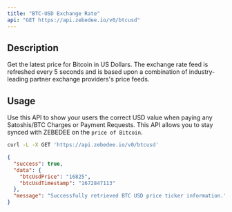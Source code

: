 ```yaml
---
title: "BTC-USD Exchange Rate"
api: "GET https://api.zebedee.io/v0/btcusd"
---
```


## Description

Get the latest price for Bitcoin in US Dollars. The exchange rate feed is refreshed every 5 seconds and is based upon a combination of industry-leading partner exchange providers's price feeds.

## Usage

Use this API to show your users the correct USD value when paying any Satoshis/BTC Charges or Payment Requests. This API allows you to stay synced with ZEBEDEE on the `price of Bitcoin`.

<RequestExample>

```bash Request
curl -L -X GET 'https://api.zebedee.io/v0/btcusd'
```

</RequestExample>

<ResponseExample>

```json Response
{
  "success": true,
  "data": {
    "btcUsdPrice": "16825",
    "btcUsdTimestamp": "1672847113"
  },
  "message": "Successfully retrieved BTC USD price ticker information."
}
```

</ResponseExample>
